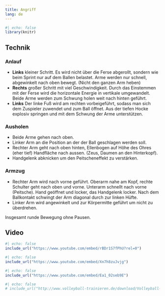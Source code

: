 ```yaml
---
title: Angriff
lang: de
---
```


```r
#| echo: false
library(knitr)
```

## Technik

### Anlauf

  * **Links** kleiner Schritt. Es wird nicht über die Ferse abgerollt, sondern wie beim Sprint nur auf dem Ballen belastet. Arme werden nur schnell, abgewinkelt nach oben bewegt. (Nicht den ganzen Arm heben)
  * **Rechts** großer Schritt mit viel Geschwindigkeit. Durch das Einstemmen mit der Ferse wird die horizontale Energie in vertikale umgewandelt. Beide Arme werden zum Schwung holen weit nach hinten geführt.
  * **Links** Der linke Fuß wird am rechten vorbeigeführt, sodass man sich dem Zuspieler zuwendet und zum Ball öffnet. Aus der tiefen Hocke explosiv springen und mit dem Schwung der Arme unterstützen.



### Ausholen

  * Beide Arme gehen nach oben. 
  * Linker Arm an die Position an der der Ball geschlagen werden soll. 
  * Rechter Arm geht nach oben hinten, Ellenbogen auf Höhe des Ohres (eher tief) Handfläche nach aussen. (Zeus, Daumen an den Hinterkopf). 
  * Handgelenk abknicken um den Peitscheneffekt zu verstärken.

### Armzug

 * Rechter Arm wird nach vorne geführt. Oberarm nahe am Kopf, rechte Schulter geht nach oben und vorne. Unterarm schnellt nach vorne (Peitsche). Hand geöffnet und locker, das Handgelenk locker. Nach dem Ballkontakt schwingt der Arm diagonal durch zur linken Hüfte.
  * Linker Arm wird angewinkelt und zur Körpermitte geführt um nicht zu überdrehen.

Insgesamt runde Bewegung ohne Pausen.


## Video

```r
#| echo: false
include_url("https://www.youtube.com/embed/rBDr1S7fPhU?rel=0")
```

```r
#| echo: false
include_url("https://www.youtube.com/embed/Xn7h8zuJvjg")
```


```r
#| echo: false
include_url("https://www.youtube.com/embed/Ea1_02seb9E")
```

```r
#| echo: false
# include_url("http://www.volleyball-trainieren.de/download/Volleyball-Technik-Angriff.pdf")
```

